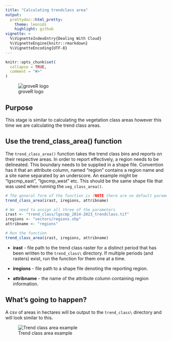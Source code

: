 ```yaml
---
title: "Calculating trendclass area"
output: 
  prettydoc::html_pretty:
    theme: leonids
    highlight: github
vignette: >
  %\VignetteIndexEntry{Dealing With Cloud}
  %\VignetteEngine{knitr::rmarkdown}
  %\VignetteEncoding{UTF-8}
---
```


```r
knitr::opts_chunk$set(
  collapse = TRUE,
  comment = "#>"
)
```

![groveR logo](plots/tree_logo_small.png)


## Purpose
This stage is similar to calculating the vegetation class areas however this time we 
are calculating the trend class areas.

## Use the trend_class_area() function
The `trend_class_area()` function takes the trend class bins and reports on their 
respective areas. In order to report effectively, a region needs to be delineated. 
This boundary needs to be supplied in a shape file. Convention has it that an attribute column, 
named "region" contains a region name and a site name separated by an underscore. 
An example might be "lgscmp_east", "lgscmp_west" etc. This should be the same shape file that was 
used when running the `veg_class_area()`.

```r
# The general form of the function is (NOTE there are no default parameters)
trend_class_area(irast, iregions, attribname)

# We  need to assign all three of the parameters
irast <- "trend_class/lgscmp_2014-2023_trendclass.tif"
iregions <- "vectors/regions.shp"
attribname <- "regions"

# Run the function
trend_class_area(irast, iregions, attribname)

```

* **irast** - file path to the trend class raster for a distinct period that has 
been written to the `trend_class\` directory. If multiple periods (and rasters) 
exist, run the function for them one at a time.

* **iregions** - file path to a shape file denoting the reporting region.

* **attribname** - the name of the attribute column containing region information.

## What's going to happen?
A csv of areas in hectares will be output to the `trend_class\` directory and will look 
similar to this.

![Trend class area example](plots/trendclassarea.png)
